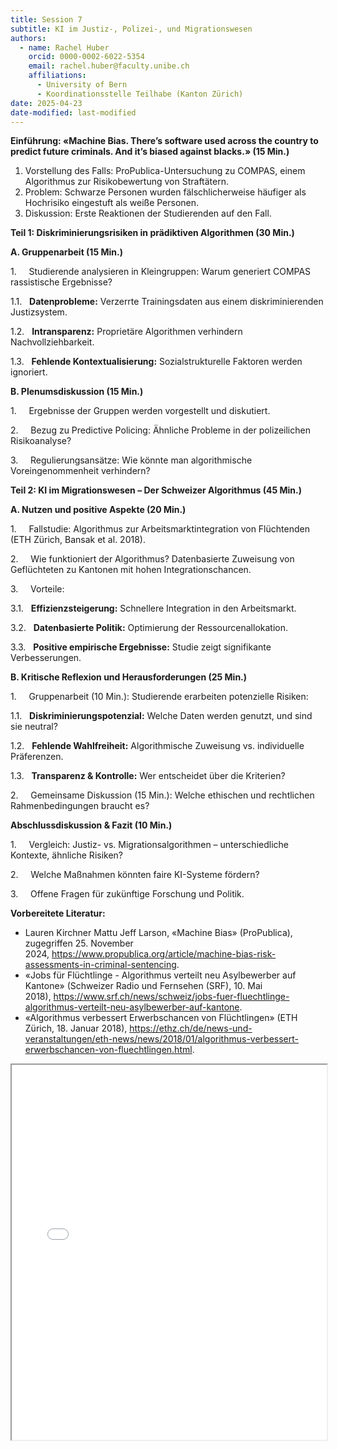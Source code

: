 ```yaml
---
title: Session 7
subtitle: KI im Justiz-, Polizei-, und Migrationswesen
authors: 
  - name: Rachel Huber
    orcid: 0000-0002-6022-5354
    email: rachel.huber@faculty.unibe.ch
    affiliations:
      - University of Bern
      - Koordinationsstelle Teilhabe (Kanton Zürich)
date: 2025-04-23
date-modified: last-modified
---
```


**Einführung: «Machine Bias. There’s software used across the country to predict future criminals. And it’s biased against blacks.» (15 Min.)**

1.  Vorstellung des Falls: ProPublica-Untersuchung zu COMPAS, einem Algorithmus zur Risikobewertung von Straftätern.
2.  Problem: Schwarze Personen wurden fälschlicherweise häufiger als Hochrisiko eingestuft als weiße Personen.
3.  Diskussion: Erste Reaktionen der Studierenden auf den Fall.

**Teil 1: Diskriminierungsrisiken in prädiktiven Algorithmen (30 Min.)**

**A. Gruppenarbeit (15 Min.)**

1.     Studierende analysieren in Kleingruppen: Warum generiert COMPAS rassistische Ergebnisse?

1.1.   **Datenprobleme:** Verzerrte Trainingsdaten aus einem diskriminierenden Justizsystem.

1.2.   **Intransparenz:** Proprietäre Algorithmen verhindern Nachvollziehbarkeit.

1.3.   **Fehlende Kontextualisierung:** Sozialstrukturelle Faktoren werden ignoriert.

**B. Plenumsdiskussion (15 Min.)**

1.     Ergebnisse der Gruppen werden vorgestellt und diskutiert.

2.     Bezug zu Predictive Policing: Ähnliche Probleme in der polizeilichen Risikoanalyse?

3.     Regulierungsansätze: Wie könnte man algorithmische Voreingenommenheit verhindern?

**Teil 2: KI im Migrationswesen – Der Schweizer Algorithmus (45 Min.)**

**A. Nutzen und positive Aspekte (20 Min.)**

1.     Fallstudie: Algorithmus zur Arbeitsmarktintegration von Flüchtenden (ETH Zürich, Bansak et al. 2018).

2.     Wie funktioniert der Algorithmus? Datenbasierte Zuweisung von Geflüchteten zu Kantonen mit hohen Integrationschancen.

3.     Vorteile:

3.1.   **Effizienzsteigerung:** Schnellere Integration in den Arbeitsmarkt.

3.2.   **Datenbasierte Politik:** Optimierung der Ressourcenallokation.

3.3.   **Positive empirische Ergebnisse:** Studie zeigt signifikante Verbesserungen.

**B. Kritische Reflexion und Herausforderungen (25 Min.)**

1.     Gruppenarbeit (10 Min.): Studierende erarbeiten potenzielle Risiken:

1.1.   **Diskriminierungspotenzial:** Welche Daten werden genutzt, und sind sie neutral?

1.2.   **Fehlende Wahlfreiheit:** Algorithmische Zuweisung vs. individuelle Präferenzen.

1.3.   **Transparenz & Kontrolle:** Wer entscheidet über die Kriterien?

2.     Gemeinsame Diskussion (15 Min.): Welche ethischen und rechtlichen Rahmenbedingungen braucht es?

**Abschlussdiskussion & Fazit (10 Min.)**

1.     Vergleich: Justiz- vs. Migrationsalgorithmen – unterschiedliche Kontexte, ähnliche Risiken?

2.     Welche Maßnahmen könnten faire KI-Systeme fördern?

3.     Offene Fragen für zukünftige Forschung und Politik.

**Vorbereitete Literatur:**

-   Lauren Kirchner Mattu Jeff Larson, «Machine Bias» (ProPublica), zugegriffen 25. November 2024, <https://www.propublica.org/article/machine-bias-risk-assessments-in-criminal-sentencing>.
-   «Jobs für Flüchtlinge - Algorithmus verteilt neu Asylbewerber auf Kantone» (Schweizer Radio und Fernsehen (SRF), 10. Mai 2018), <https://www.srf.ch/news/schweiz/jobs-fuer-fluechtlinge-algorithmus-verteilt-neu-asylbewerber-auf-kantone>.
-   «Algorithmus verbessert Erwerbschancen von Flüchtlingen» (ETH Zürich, 18. Januar 2018), <https://ethz.ch/de/news-und-veranstaltungen/eth-news/news/2018/01/algorithmus-verbessert-erwerbschancen-von-fluechtlingen.html>.

::: {.callout-note title="Slides" collapse="true"}
<iframe src="/assets/files/PPP_Forschungskolloquium_Decoding_Inequality_Uni_Bern.pdf" width="100%" height="600px" loading="lazy" allowfullscreen title="Slides Decoding Inequality">

This browser does not support PDFs. Please download the PDF <a href="/assets/files/PPP_Forschungskolloquium_Decoding_Inequality_Uni_Bern.pdf">download the PDF</a> to view it.

</iframe>
:::